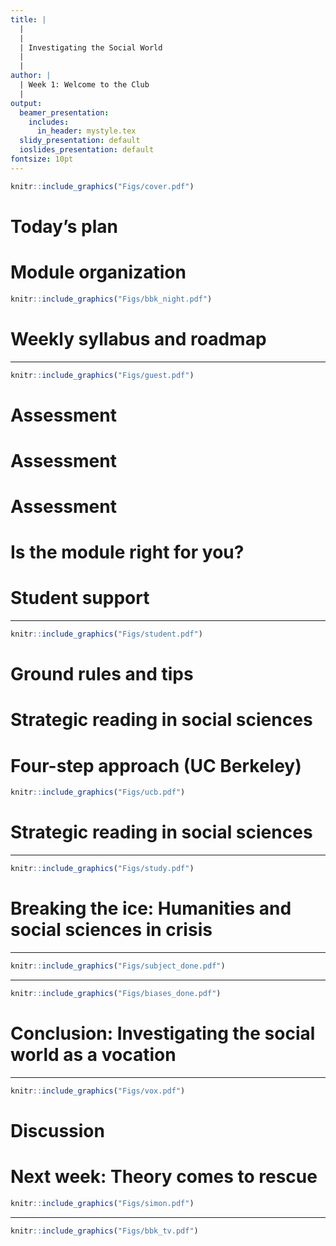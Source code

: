 ```yaml
---
title: |
  |
  |
  | Investigating the Social World
  |
  |
author: |
  | Week 1: Welcome to the Club
  |
output:
  beamer_presentation:
    includes:
      in_header: mystyle.tex
  slidy_presentation: default
  ioslides_presentation: default
fontsize: 10pt
---
```


\begin{center}
\textbf{Lecture 1: Welcome to Investigating the Social World}
\end{center}
\vspace{0.7cm}
```r
knitr::include_graphics("Figs/cover.pdf")
```

# Today's plan

\begin{itemize}
  \item Introduction: Welcome to the club
  \vspace{0.1cm}
    \begin{itemize}
    \item Module organization
    \item Weekly syllabus and roadmap
    \item Assessment
    \item Student support
    \item Ground rules and tips
    \item Tell us more about you
    \end{itemize}
  \vspace{0.3cm}
  \item Lecture and discussion: What makes "good" social science research?
  \vspace{0.3cm}
  \item Conclusion: "Investigating the social world as a vocation"
\end{itemize}

# Module organization

\vspace{0.2cm}
```r
knitr::include_graphics("Figs/bbk_night.pdf")
```
\vspace{0.3cm}
\begin{itemize}
\small
  \item When: Every Wednesday, 6-8:30pm
  \item Where: Room G08, Birkbeck Central
  \item Meeting formats
  \begin{itemize}
    \item In-person or recorded lectures
    \item Seminar discussions
  \end{itemize}
\end{itemize}

# Weekly syllabus and roadmap

\begin{itemize}
\small
  \item \textbf{Weeks 1-5: Varieties of social research}
  \vspace{0.1cm}
  \begin{itemize}
    \item Theory in social research
    \item Epistemology and theory-empirics alignment
    \item Using numbers to study the social world
    \item Comparative and intl research
  \end{itemize}
  \vspace{0.3cm}
  \item \textbf{Weeks 6-10: Analytical frameworks}
  \vspace{0.1cm}
  \begin{itemize}
    \item Rational choice theory
    \item Psychosocial framing
    \item Decolonizing social research
    \item Intersectional sensibilities
    \item Situating lived experience
  \end{itemize}
\end{itemize}

---

\vspace{0.2cm}
```r
knitr::include_graphics("Figs/guest.pdf")
```
\vspace{0.5cm}
\begin{itemize}
  \item Rational choice theory (Dr Chao-Yo Cheng)
  \item Psychosocial framing (Professor Silvia Posocco)
  \item Decolonizing social research (Dr Ivana Bevilacqua)
  \item Intersectional sensibilities (Ms Joy Brooks-Gilzeane)
  \item Situating lived experience (Dr Sarah Marks)
\end{itemize}

# Assessment

\begin{itemize}
  \item Critical methodological review (40\%)
  \vspace{1cm}
  \item Analytical essay (60\%)
\end{itemize}

# Assessment

\begin{itemize}
  \item Critical methodological review (40\%)
  \vspace{0.1cm}
  \begin{itemize}
    \item Examine a published \textbf{peer-reviewed} article
    \item Answer \textbf{three} questions; write up to \textbf{500 words} (max) for each response
    \item More will be discussed in \textbf{Week 5}
    \item Due on \textbf{April 3 2025}
  \end{itemize}
  \vspace{0.7cm}
  \item Analytical essay (60\%)
\end{itemize}

# Assessment

\begin{itemize}
  \item Critical mmethodological review (40\%)
  \vspace{0.7cm}
  \item Analytical essay (60\%)
  \vspace{0.1cm}
  \begin{itemize}
    \item Write a 2,500-word essay (max)
    \item Compare two analytical frameworks to analyze a social science phenomenon
    \item More will be discussed in \textbf{Week 6}
    \item Due on \textbf{April 21 2025}
  \end{itemize}
\end{itemize}

# Is the module right for you?

\begin{itemize}
  \item MSc/PgDip Social Research: Complete the transition from methods technicians to informed social researchers
  \vspace{1cm}
  \item MA Sociology (or Psychosocial Studies): Learn more about more possibilities of social sciences research
  \vspace{1cm}
  \item All other subject areas: Introduce you to the study of social sciences
\end{itemize}

# Student support

\begincols
  \begincol{.4\textwidth}
    \vspace{0.4cm}
    \begin{figure}
    \centering
    \includegraphics[scale=0.43]{Figs/head}
    \end{figure}
  \endcol
  \begincol{.5\textwidth}
  \hspace{0.2cm}
  \small
  \noindent \textbf{Module convenor}
  \vspace{0.1cm}
  \begin{itemize}
    \item Office hours (Friday 3-5pm)
    \item \url{c.cheng@bbk.ac.uk}
  \end{itemize}
  \vspace{0.5cm}
  \noindent \textbf{Module administration}
  \vspace{0.1cm}
  \begin{itemize}
    \item Ask (\url{https://www.bbk.ac.uk/ask})
    \item \url{fhss-edu-sss@bbk.ac.uk}
  \end{itemize}
  \vspace{0.5cm}
  \noindent \textbf{Student Services}
  \endcol
\endcols

---

```r
knitr::include_graphics("Figs/student.pdf")
```
\vspace{0.1cm}
\begin{center}
\url{https://www.bbk.ac.uk/student-services}
\end{center}

# Ground rules and tips

\begin{itemize}
  \item \textbf{Active learning}: We embrace \textit{interactive} learning; come to in-person seminars/tutorials, having watched the lecture videos and completed the readings for the week
  \vspace{0.3cm}
  \item \textbf{Stability with flexibility}: We aim for stability, but acknowledge the need for flexibility
  \vspace{0.3cm}
  \item \textbf{Good communication}: We want to make this \textit{fantastic}; please be your own best advocate and give us feedback and constructive suggestions
  \vspace{0.3cm}
  \item \textbf{Safety}: We all want to keep you safe during your year at Birkbeck but need to work collaboratively with you to make that happen
\end{itemize}

# Strategic reading in social sciences

\begin{itemize}
  \item Know why you are reading
  \vspace{0.1cm}
  \begin{itemize}
    \item Read the weekly description carefully
    \item Skim first before you dive in
    \item Pay attention to the big picture
    \item Find the key information and read closely
    \item Formulate your response and views
    \item Know there is always more to read (e.g., further readings)
  \end{itemize}
  \vspace{0.5cm}
  \item Build and use your support system
\end{itemize}

# Four-step approach (UC Berkeley)

\vspace{0.2cm}
```r
knitr::include_graphics("Figs/ucb.pdf")
```
\vspace{0.5cm}
\begin{itemize}
  \item \textbf{Preview}: Get as much information about the reading before you actually read it
  \vspace{0.1cm}
  \item \textbf{Annotating}: Read with a pencil and making notes as you read
  \vspace{0.1cm}
  \item \textbf{Analyzing}: Break the reading apart to see how different parts relate to each other
  \vspace{0.1cm}
  \item \textbf{Responding}: Think again how the reading relates the topic of each week; come up with questions
\end{itemize}

# Strategic reading in social sciences

\begin{itemize}
  \item Know why you are reading
  \vspace{0.5cm}
  \item Build and use your support system
  \vspace{0.1cm}
  \begin{itemize}
    \item Study Skills workshops and online tutorials
    \item Personal/module tutor office hours
    \item Study clubs
  \end{itemize}
\end{itemize}

---

```r
knitr::include_graphics("Figs/study.pdf")
```
\vspace{0.1cm}
\begin{center}
\url{https://www.bbk.ac.uk/student-services/learning-development}
\end{center}

# Breaking the ice: Humanities and social sciences in crisis

\begin{itemize}
  \item Social sciences as "pseudoscience?"
  \vspace{0.5cm}
  \item Debates over epistemological positions
  \vspace{0.5cm}
  \item Qualitative v quantitative? Or even computational?
  \vspace{0.5cm}
  \item Identity and representation -- how does "who you are" matter?
  \vspace{0.5cm}
  \item Replication, transparency and "open" social sciences
\end{itemize}

---

```r
knitr::include_graphics("Figs/subject_done.pdf")
```

---

```r
knitr::include_graphics("Figs/biases_done.pdf")
```

# Conclusion: Investigating the social world as a vocation

\begin{itemize}
  \item ISW is a special module, reflecting on the production of "valid" knowledge about the social world
  \begin{itemize}
    \item You need to know what you do and how to explain the objectives of your scholarly inquiry;
    \item You need to know how to tell the differences between different objectives and engage other researchers' work constructively and effectively.
  \end{itemize}
  \item Social research involves a series of careful thinking about ontology/epistemology, theory-building, and methodology
  \begin{itemize}
    \item \textbf{Reveal nuances of the real world}: constructivism; theory as approach; interpretation; qualitative; inductive/abductive
    \item \textbf{Search for the "ultimate" truth}: positivism; theory as paradigm; explanation; quantitative; deductive
  \end{itemize}
  \item Paradigm shift and innovations: Boundaries are constantly being contested and redefined
\end{itemize}

---

```r
knitr::include_graphics("Figs/vox.pdf")
```

# Discussion

\begin{itemize}
  \item Which one of the 12 studies is your favorite, why?
  \vspace{0.3cm}
  \item What makes a social science research important? What makes a "good" social research?
  \vspace{0.3cm}
  \item We are now the fifth year into the 2020s, what are some of the topics that should (and can) be addressed by social researchers?
\end{itemize}

# Next week: Theory comes to rescue

```r
knitr::include_graphics("Figs/simon.pdf")
```
\begin{itemize}
\small
  \item Have you taken any module with "theory" in the title?
  \item What is the most important/famous theory in your subject area? And what makes it important/famous?
  \item What is your main takeaway from the TED Talk by Simon Sinek? Do you "like" what you hear (and does this matter)? Is there really a "theory" in the talk?
\end{itemize}

---

\vspace{0.5cm}
\begin{center}
Thank you!
\end{center}
\vspace{0.3cm}
```r
knitr::include_graphics("Figs/bbk_tv.pdf")
```
\vspace{0.3cm}
\begin{center}
\texttt{c.cheng@bbk.ac.uk}
\end{center}
